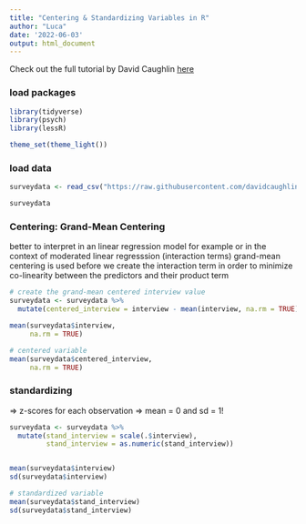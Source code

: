 ```yaml
---
title: "Centering & Standardizing Variables in R"
author: "Luca"
date: '2022-06-03'
output: html_document
---
```


Check out the full tutorial by David Caughlin [here](https://www.youtube.com/watch?v=yoPGwvUzjgQ&list=PLKkRkURCtPjCJOZHskCoyJCPb8wMDs2CW&index=23)


### load packages

```r
library(tidyverse)
library(psych)
library(lessR)

theme_set(theme_light())
```

### load data

```r
surveydata <- read_csv("https://raw.githubusercontent.com/davidcaughlin/R-Tutorial-Data-Files/master/DiffPred.csv")

surveydata
```
 
 
 
### Centering: Grand-Mean Centering

better to interpret in an linear regression model for example or in the context of moderated linear regresssion (interaction terms) grand-mean centering is used before we create the interaction term in order to minimize co-linearity between the predictors and their product term


```r
# create the grand-mean centered interview value
surveydata <- surveydata %>% 
  mutate(centered_interview = interview - mean(interview, na.rm = TRUE))

mean(surveydata$interview,
     na.rm = TRUE)

# centered variable
mean(surveydata$centered_interview,
     na.rm = TRUE)
```



### standardizing

=> z-scores for each observation => mean = 0 and sd = 1!

```r
surveydata <- surveydata %>% 
  mutate(stand_interview = scale(.$interview),
         stand_interview = as.numeric(stand_interview))


mean(surveydata$interview)
sd(surveydata$interview)

# standardized variable
mean(surveydata$stand_interview)
sd(surveydata$stand_interview)
```


